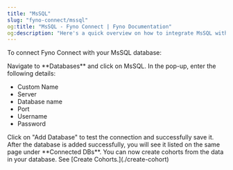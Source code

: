 ```yaml
---
title: "MsSQL"
slug: "fyno-connect/mssql"
og:title: "MsSQL - Fyno Connect | Fyno Documentation"
og:description: "Here's a quick overview on how to integrate MsSQL with Fyno Connect"
---
```


To connect Fyno Connect with your MsSQL database:

<Steps>
  <Step>Navigate to **Databases** and click on MsSQL.</Step>
  <Step>
    In the pop-up, enter the following details:
    <ul>
      <li>Custom Name</li>
      <li>Server</li>
      <li>Database name</li>
      <li>Port</li>
      <li>Username</li>
      <li>Password</li>
    </ul>
  </Step>
  <Step>Click on "Add Database" to test the connection and successfully save it. After the database is added successfully, you will see it listed on the same page under **Connected DBs**.</Step>
  <Step>You can now create cohorts from the data in your database. See [Create Cohorts.](./create-cohort)</Step>
</Steps>
